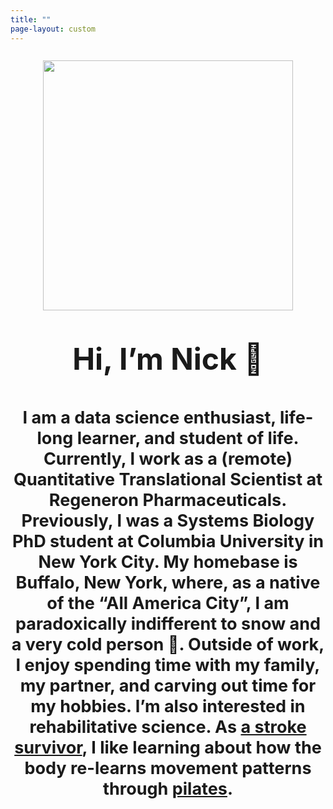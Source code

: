 ```yaml
---
title: ""
page-layout: custom
---
```



::: {.column-screen style="text-align: center; font-size:27px"}
![](headshot.png){width=400px max-width=100%}

<p style="font-size:48px">
**Hi, I'm Nick 👋**
</p>

<p>

**I am a data science enthusiast, life-long learner, and student of
life. Currently, I work as a (remote) Quantitative Translational Scientist
at Regeneron Pharmaceuticals. Previously, I was a Systems Biology PhD
student at Columbia University in New York City. My homebase is Buffalo, New York, where, as a native of the "All
America City", I am paradoxically indifferent to snow and a very cold
person 😬. Outside of work, I enjoy spending time with my family, my partner, and
carving out time for my hobbies. I'm also interested in rehabilitative science. As [a stroke
survivor](https://www.wgrz.com/article/life/wny-native-continues-recovery-from-stroke/244046774),
I like learning about how the body re-learns movement patterns through
[pilates](http://www.koppelemethod.com/).**

</p>

:::


